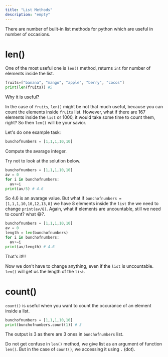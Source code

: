 ```yaml
---
title: "List Methods"
description: "empty"
---
```


There are number of built-in list methods for python which are useful in number of occasions.

# len()

One of the most useful one is `len()` method, returns `int` for number of elements inside the list.

```python
fruits=["banana", "mango", "apple", "berry", "cocos"]
print(len(fruits)) #5
```

Why it is useful?

In the case of `fruits`, `len()` might be not that much useful, because you can count the elements inside `fruits` list.
However, what if there are 167 elements inside the `list` or 1000, it would take some time to count them, right?
So then `len()` will be your savior.

Let's do one example task:

```python
bunchofnumbers = [1,1,1,10,10]
```

Compute the avarage integer.

Try not to look at the solution below.

```python
bunchofnumbers = [1,1,1,10,10]
av = 0
for i in bunchofnumbers:
  av+=i
print(av/5) # 4.6
```

So 4.6 is an avarage value. But what if `bunchofnumbers = [1,1,1,10,10,12,13,8]` we have 8 elements inside the `list`
the we need to change `print(av/8)`. Again, what if elements are uncountable, still we need to count? what 😄?.

```python
bunchofnumbers = [1,1,1,10,10]
av = 0
length = len(bunchofnumbers)
for i in bunchofnumbers:
  av+=i
print(av/length) # 4.6
```

That's it!!!

Now we don't have to change anything, even if the `list` is uncountable. `len()` will get us the length of the `list`.

# count()

`count()` is useful when you want to count the occurance of an element inside a list.

```python
bunchofnumbers = [1,1,1,10,10]
print(bunchofnumbers.count(1)) # 3
```

The output is 3 as there are 3 ones in `bunchofnumbers` list.

Do not get confuse in `len()` method, we give list as an argument of function `len()`. But in the case of `count()`, we accessing it using `.` (dot).

# 